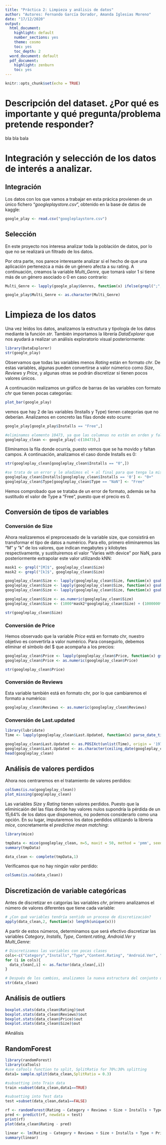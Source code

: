 ```yaml
---
title: "Práctica 2: Limpieza y análisis de datos"
author: "Autores: Fernando García Dorador, Amanda Iglesias Moreno"
date: "17/12/2020"
output:
  html_document:
    highlight: default
    number_sections: yes
    theme: cosmo
    toc: yes
    toc_depth: 2
  word_document: default
  pdf_document:
    highlight: zenburn
    toc: yes
---
```


```r
knitr::opts_chunk$set(echo = TRUE)
```

# Descripción del dataset. ¿Por qué es importante y qué pregunta/problema pretende responder?

bla bla bala

# Integración y selección de los datos de interés a analizar.
## Integración
Los datos con los que vamos a trabajar en esta prácica provienen de un único fichero "*googleplaystore.csv*", obtenido en la base de datos de kaggle: 

```r
google_play <- read.csv("googleplaystore.csv")

```
## Selección
En este proyecto nos interesa analizar toda la población de datos, por lo que no se realizará un filtrado de los datos.

Por otra parte, nos parece interesante analizar si el hecho de que una aplicación pertenezca a más de un género afecta a su rating. A continuación, creamos la variable *Multi_Genre*, que tomará valor 1 si tiene más de un género asociado o 0 en caso contrario:

```r
Multi_Genre <- lapply(google_play$Genres, function(x) ifelse(grepl(";", x, fixed = TRUE), "yes", "no"))

google_play$Multi_Genre <- as.character(Multi_Genre)

```

# Limpieza de los datos

Una vez leídos los datos, analizamos la estructura y tipología de los datos mediante la función *str*. También importamos la librería *DataExplorer* que nos ayudará a realizar un análisis exploratorio visual posteriormente:
```r
library(DataExplorer) 
str(google_play)
```

Observamos que todas las variables menos *Rating* están en formato *chr*. De estas variables, algunas pueden convertirse a valor númerico como *Size*, *Reviews* y *Price*, y algunas otras se podrán discretizar si tienen pocos valores únicos.

A continuación realizamos un gráfico de barras de las variables con formato *chr* que tienen pocas categorías:
```r
plot_bar(google_play)
```

vemos que hay 2 de las variables (Installs y Type) tienen categorías que no deberían. Analizamos en concreto las filas donde esto ocurre:
```r
google_play[google_play$Installs == "Free",]

#eliminamos elemento 10473, ya que las columnas no están en orden y falta un campo
googleplay_clean <- google_play[-c(10473),]
```

Eliminamos la fila donde ocurría, puesto vemos que se ha movido y faltan campos. A continuación, analizamos el caso donde Installs es 0:

```r
str(googleplay_clean[googleplay_clean$Installs == "0",])

#se trata de un error y le añadimos el + al final para que tenga la misma estructura que los demás
googleplay_clean$Installs[googleplay_clean$Installs == '0'] <- "0+"
googleplay_clean$Type[googleplay_clean$Type == "NaN"] <- "Free"
```

Hemos comprobado que se trataba de un error de formato, además se ha sustitudo el valor de Type a "Free", puesto que el precio es 0.

## Conversión de tipos de variables
### Conversión de Size

Ahora realizaremos el preprocesado de la variable size, que consistirá en transformar el tipo de datos a numérico. Para ello, primero eliminaremos las "M" y "k" de los valores, que indican megabytes y kilobytes respectivamente, y sustituiremos el valor "Varies with device" por NaN, para posteriormente extrapolar este valor utilizando kNN:

```r
mask1 <- grepl("[M]$", googleplay_clean$Size)
mask2 <- grepl("[k]$", googleplay_clean$Size)

googleplay_clean$Size <- lapply(googleplay_clean$Size, function(x) gsub("[M]$", "", x))
googleplay_clean$Size <- lapply(googleplay_clean$Size, function(x) gsub("[k]$", "", x))
googleplay_clean$Size <- lapply(googleplay_clean$Size, function(x) gsub("Varies with device", "NaN", x))

googleplay_clean$Size <- as.numeric(googleplay_clean$Size)
googleplay_clean$Size <- (1000*mask2*googleplay_clean$Size) + (1000000*mask1*googleplay_clean$Size)

str(googleplay_clean$Size)

```

### Conversión de Price

Hemos observado que la variable *Price* está en formato chr, nuestro objetivo es convertirla a valor numérico. Para conseguirlo, debemos eliminar el símbolo del $ que acompaña a los precios:
```r

googleplay_clean$Price <- lapply(googleplay_clean$Price, function(x) gsub("\\$", "", x))
googleplay_clean$Price <- as.numeric(googleplay_clean$Price)

str(googleplay_clean$Price)
```

### Conversión de Reviews

Esta variable también está en formato chr, por lo que cambiaremos el formato a numérico:
```r
googleplay_clean$Reviews <- as.numeric(googleplay_clean$Reviews)
```


### Conversión de Last.updated

```r
library(lubridate)
Time <- lapply(googleplay_clean$Last.Updated, function(x) parse_date_time(x,orders = "mdy"))

googleplay_clean$Last.Updated <- as.POSIXct(unlist(Time), origin = '1970-01-01')
googleplay_clean$Last.Updated <- as.character(ceiling_date(googleplay_clean$Last.Updated, "day"))
head(googleplay_clean)
```


## Análisis de valores perdidos
Ahora nos centraremos en el tratamiento de valores perdidos:
```r
colSums(is.na(googleplay_clean))
plot_missing(googleplay_clean)
```

Las variables *Size* y *Rating* tienen valores perdidos. Puesto que la eliminicaión del las filas donde hay valores nulos supondría la pérdida de un 15,64% de los datos que disponemos, no podemos considerarlo como una opción. En su lugar, imputaremos los datos perdidos utilizando la librería *mice*, concretamente el *predictive mean matching*:

```r
library(mice)

tmpData <- mice(googleplay_clean, m=5, maxit = 50, method = 'pmm', seed = 500)
summary(tmpData)

data_clean <- complete(tmpData,1)
```

Verificamos que no hay ningún valor perdido:
```r
colSums(is.na(data_clean))
```

## Discretización de variable categóricas

Antes de discretizar en catgorías las variables *chr*, primero analizamos el número de valores diferentes que tiene cada variable:
```r
# ¿Con qué variables tendría sentido un proceso de discretización?
apply(data_clean,2, function(x) length(unique(x)))
```

A partir de estos números, determinamos que será efectivo discretizar las variables *Category*, *Installs*, *Type*, *Content.rating*, *Android.Ver* y *Multi_Genre*:
```r
# Discretizamos las variables con pocas clases
cols<-c("Category","Installs","Type","Content.Rating", "Android.Ver", "Multi_Genre")
for (i in cols){
  data_clean[,i] <- as.factor(data_clean[,i])
}

# Después de los cambios, analizamos la nueva estructura del conjunto de datos
str(data_clean)
```

## Análisis de outliers

```r
boxplot.stats(data_clean$Rating)$out
boxplot.stats(data_clean$Reviews)$out
boxplot.stats(data_clean$Price)$out
boxplot.stats(data_clean$Size)$out
```


#Análisis

## RandomForest

```r
library(randomForest)
library(caTools)
#use caTools function to split, SplitRatio for 70%:30% splitting
data1= sample.split(data_clean,SplitRatio = 0.3)

#subsetting into Train data
train =subset(data_clean,data1==TRUE)

#subsetting into Test data
test =subset(data_clean,data1==FALSE)

rf <- randomForest(Rating ~ Category + Reviews + Size + Installs + Type + Price + Content.Rating + Android.Ver + Multi_Genre, data = train)
pred <- predict(rf, newdata = test)
print(rf)
plot(data_clean$Rating - pred)
```

```r
linear <- lm(Rating ~ Category + Reviews + Size + Installs + Type + Price + Content.Rating + Android.Ver + Multi_Genre, data = data_clean)
summary(linear)
```














